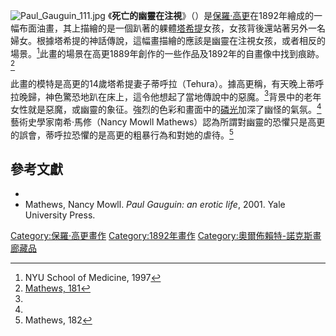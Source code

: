 {{Infobox Artwork
| image_file      =
Paul Gauguin- Manao tupapau (The Spirit of the Dead Keep Watch).JPG| image_size      = 350px
| title           = 死亡的幽靈在注視
| artist          = 保羅·高更
| year            = 1892
| type            = 布面油畫
| height_metric   = 72.4
| width_metric    = 92.4
| height_imperial = 28.5
| width_imperial  = 36.4
| metric_unit     = cm
| imperial_unit   = in
| city            = [[水牛城|水牛城]]
| museum          = [[奧爾佈賴特-諾克斯畫廊|奧爾佈賴特-諾克斯畫廊]]
}}
[[File:Paul_Gauguin_111.jpg|thumb]]
《'''死亡的幽靈在注視'''》（{{lang-fr|Manao tupapau}}）是[[保羅·高更|保羅·高更]]在1892年繪成的一幅布面油畫，其上描繪的是一個趴著的躶體[[塔希提|塔希提]]女孩，女孩背後還站著另外一名婦女。根據塔希提的神話傳說，這幅畫描繪的應該是幽靈在注視女孩，或者相反的場景。<ref name="N">NYU School of Medicine, 1997</ref>此畫的場景在高更1889年創作的一些作品及1892年的自畫像中找到痕跡。<ref name="M">[http://books.google.com/books?id=_TxQzDBfHNgC&pg=PP12&lpg=PP12&dq=gauguin+spirit+dead+watching&source=bl&ots=KSPau1ztJs&sig=bQlqIBFo8b0ewTc-ubirEkxTBN4&hl=en&ei=2TxfTZ_PEsnLgQeh5pSVAg&sa=X&oi=book_result&ct=result&resnum=4&ved=0CCMQ6AEwAzha#v=onepage&q=gauguin%20spirit%20dead%20watching&f=false Mathews, 181]</ref> 

此畫的模特是高更的14歲塔希提妻子蒂呼拉（Tehura）。據高更稱，有天晚上蒂呼拉晚歸，神色驚恐地趴在床上，這令他想起了當地傳說中的惡魔。<ref name="N"/>背景中的老年女性就是惡魔，或幽靈的象征。強烈的色彩和畫面中的[[磷光|磷光]]加深了幽怪的氣氛。<ref name="N"/>藝術史學家南希·馬修（Nancy Mowll Mathews）認為所謂對幽靈的恐懼只是高更的誤會，蒂呼拉恐懼的是高更的粗暴行為和對她的虐待。<ref name="M2">Mathews, 182</ref>

==參考文獻==
{{Reflist}}

* {{cite web|url=http://litmed.med.nyu.edu/Annotation?action=view&annid=10316|title=Spirit of the Dead Watching (Manao tupapau)|year=1997|work=NYU School of Medicine|accessdate=19 February 2011|archive-date=2014-11-29|archive-url=https://web.archive.org/web/20141129104015/http://litmed.med.nyu.edu/Annotation?action=view&annid=10316|dead-url=no}}
* Mathews, Nancy Mowll. ''Paul Gauguin: an erotic life'', 2001. Yale University Press.

{{高更}}

[[Category:保羅·高更畫作|Category:保羅·高更畫作]]
[[Category:1892年畫作|Category:1892年畫作]]
[[Category:奧爾佈賴特-諾克斯畫廊藏品|Category:奧爾佈賴特-諾克斯畫廊藏品]]
